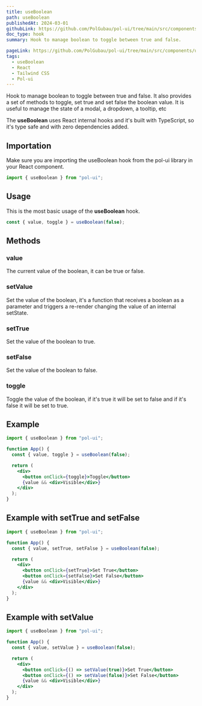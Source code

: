 ```yaml
---
title: useBoolean
path: useBoolean
publishedAt: 2024-03-01
githubLink: https://github.com/PolGubau/pol-ui/tree/main/src/components/useBoolean
doc_type: hook
summary: Hook to manage boolean to toggle between true and false.

pageLink: https://github.com/PolGubau/pol-ui/tree/main/src/components/useBoolean
tags:
  - useBoolean
  - React
  - Tailwind CSS
  - Pol-ui
---
```


Hook to manage boolean to toggle between true and false.
It also provides a set of methods to toggle, set true and set false the boolean value. It is useful to manage the state of a modal, a dropdown, a tooltip, etc

The **useBoolean** uses React internal hooks and it's built with TypeScript, so it's type safe and with zero dependencies added.

## Importation
Make sure you are importing the useBoolean hook from the pol-ui library in your React component.

```jsx
import { useBoolean } from "pol-ui";
```

## Usage

This is the most basic usage of the **useBoolean** hook.

```jsx
const { value, toggle } = useBoolean(false);
```

## Methods

### value

The current value of the boolean, it can be true or false.

### setValue

Set the value of the boolean, it's a function that receives a boolean as a parameter and triggers a re-render changing the value of an internal setState.

### setTrue

Set the value of the boolean to true.

### setFalse

Set the value of the boolean to false.

### toggle

Toggle the value of the boolean, if it's true it will be set to false and if it's false it will be set to true.

## Example

```jsx
import { useBoolean } from "pol-ui";

function App() {
  const { value, toggle } = useBoolean(false);

  return (
    <div>
      <button onClick={toggle}>Toggle</button>
      {value && <div>Visible</div>}
    </div>
  );
}
```

## Example with setTrue and setFalse

```jsx
import { useBoolean } from "pol-ui";

function App() {
  const { value, setTrue, setFalse } = useBoolean(false);

  return (
    <div>
      <button onClick={setTrue}>Set True</button>
      <button onClick={setFalse}>Set False</button>
      {value && <div>Visible</div>}
    </div>
  );
}
```

## Example with setValue

```jsx
import { useBoolean } from "pol-ui";

function App() {
  const { value, setValue } = useBoolean(false);

  return (
    <div>
      <button onClick={() => setValue(true)}>Set True</button>
      <button onClick={() => setValue(false)}>Set False</button>
      {value && <div>Visible</div>}
    </div>
  );
}
```
